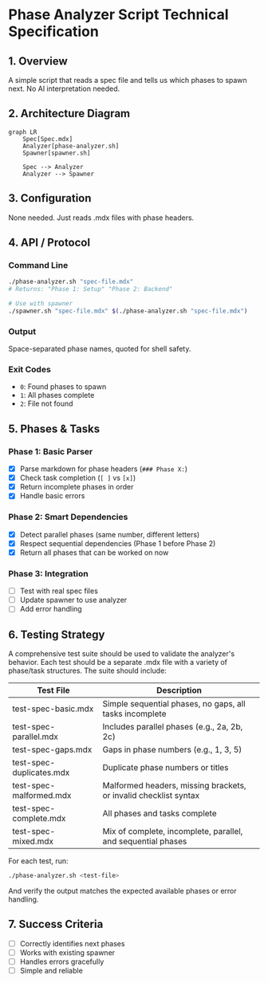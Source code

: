 # Phase Analyzer Script Technical Specification

## 1. Overview

A simple script that reads a spec file and tells us which phases to spawn next. No AI interpretation needed.

## 2. Architecture Diagram

```mermaid
graph LR
    Spec[Spec.mdx]
    Analyzer[phase-analyzer.sh]
    Spawner[spawner.sh]
    
    Spec --> Analyzer
    Analyzer --> Spawner
```

## 3. Configuration

None needed. Just reads .mdx files with phase headers.

## 4. API / Protocol

### Command Line
```bash
./phase-analyzer.sh "spec-file.mdx"
# Returns: "Phase 1: Setup" "Phase 2: Backend"

# Use with spawner
./spawner.sh "spec-file.mdx" $(./phase-analyzer.sh "spec-file.mdx")
```

### Output
Space-separated phase names, quoted for shell safety.

### Exit Codes
- `0`: Found phases to spawn
- `1`: All phases complete
- `2`: File not found

## 5. Phases & Tasks

### Phase 1: Basic Parser
- [x] Parse markdown for phase headers (`### Phase X:`)
- [x] Check task completion (`[ ]` vs `[x]`)
- [x] Return incomplete phases in order
- [x] Handle basic errors

### Phase 2: Smart Dependencies
- [x] Detect parallel phases (same number, different letters)
- [x] Respect sequential dependencies (Phase 1 before Phase 2)
- [x] Return all phases that can be worked on now

### Phase 3: Integration
- [ ] Test with real spec files
- [ ] Update spawner to use analyzer
- [ ] Add error handling

## 6. Testing Strategy

A comprehensive test suite should be used to validate the analyzer's behavior. Each test should be a separate .mdx file with a variety of phase/task structures. The suite should include:

| Test File                | Description                                                      |
|-------------------------|------------------------------------------------------------------|
| test-spec-basic.mdx     | Simple sequential phases, no gaps, all tasks incomplete           |
| test-spec-parallel.mdx  | Includes parallel phases (e.g., 2a, 2b, 2c)                      |
| test-spec-gaps.mdx      | Gaps in phase numbers (e.g., 1, 3, 5)                            |
| test-spec-duplicates.mdx| Duplicate phase numbers or titles                                 |
| test-spec-malformed.mdx | Malformed headers, missing brackets, or invalid checklist syntax  |
| test-spec-complete.mdx  | All phases and tasks complete                                     |
| test-spec-mixed.mdx     | Mix of complete, incomplete, parallel, and sequential phases      |

For each test, run:
```bash
./phase-analyzer.sh <test-file>
```
And verify the output matches the expected available phases or error handling.

## 7. Success Criteria

- [ ] Correctly identifies next phases
- [ ] Works with existing spawner
- [ ] Handles errors gracefully
- [ ] Simple and reliable
